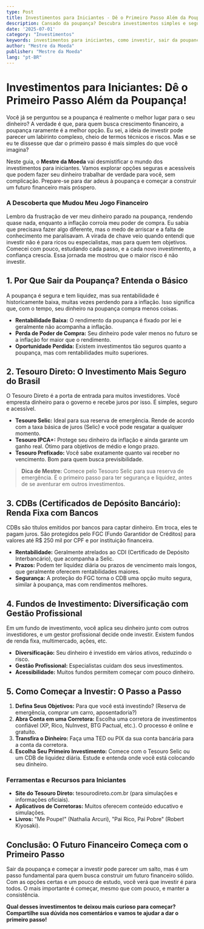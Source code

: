 ```yaml
---
type: Post
title: Investimentos para Iniciantes - Dê o Primeiro Passo Além da Poupança!
description: Cansado da poupança? Descubra investimentos simples e seguros para iniciantes, e comece a construir seu futuro financeiro com inteligência.
date: '2025-07-01'
category: "Investimentos"
keywords: investimentos para iniciantes, como investir, sair da poupança, renda fixa, tesouro direto, cdb, fundos de investimento
author: "Mestre da Moeda"
publisher: "Mestre da Moeda"
lang: "pt-BR"
---
```



# Investimentos para Iniciantes: Dê o Primeiro Passo Além da Poupança!

Você já se perguntou se a poupança é realmente o melhor lugar para o seu dinheiro? A verdade é que, para quem busca crescimento financeiro, a poupança raramente é a melhor opção. Eu sei, a ideia de investir pode parecer um labirinto complexo, cheio de termos técnicos e riscos. Mas e se eu te dissesse que dar o primeiro passo é mais simples do que você imagina?

Neste guia, o **Mestre da Moeda** vai desmistificar o mundo dos investimentos para iniciantes. Vamos explorar opções seguras e acessíveis que podem fazer seu dinheiro trabalhar de verdade para você, sem complicação. Prepare-se para dar adeus à poupança e começar a construir um futuro financeiro mais próspero.

### A Descoberta que Mudou Meu Jogo Financeiro

Lembro da frustração de ver meu dinheiro parado na poupança, rendendo quase nada, enquanto a inflação corroía meu poder de compra. Eu sabia que precisava fazer algo diferente, mas o medo de arriscar e a falta de conhecimento me paralisavam. A virada de chave veio quando entendi que investir não é para ricos ou especialistas, mas para quem tem objetivos. Comecei com pouco, estudando cada passo, e a cada novo investimento, a confiança crescia. Essa jornada me mostrou que o maior risco é não investir.

## 1. Por Que Sair da Poupança? Entenda o Básico

A poupança é segura e tem liquidez, mas sua rentabilidade é historicamente baixa, muitas vezes perdendo para a inflação. Isso significa que, com o tempo, seu dinheiro na poupança compra menos coisas.

*   **Rentabilidade Baixa:** O rendimento da poupança é fixado por lei e geralmente não acompanha a inflação.
*   **Perda de Poder de Compra:** Seu dinheiro pode valer menos no futuro se a inflação for maior que o rendimento.
*   **Oportunidade Perdida:** Existem investimentos tão seguros quanto a poupança, mas com rentabilidades muito superiores.

## 2. Tesouro Direto: O Investimento Mais Seguro do Brasil

O Tesouro Direto é a porta de entrada para muitos investidores. Você empresta dinheiro para o governo e recebe juros por isso. É simples, seguro e acessível.

*   **Tesouro Selic:** Ideal para sua reserva de emergência. Rende de acordo com a taxa básica de juros (Selic) e você pode resgatar a qualquer momento.
*   **Tesouro IPCA+:** Protege seu dinheiro da inflação e ainda garante um ganho real. Ótimo para objetivos de médio e longo prazo.
*   **Tesouro Prefixado:** Você sabe exatamente quanto vai receber no vencimento. Bom para quem busca previsibilidade.

> **Dica de Mestre:** Comece pelo Tesouro Selic para sua reserva de emergência. É o primeiro passo para ter segurança e liquidez, antes de se aventurar em outros investimentos.

<Ad slot="6922916787" />

## 3. CDBs (Certificados de Depósito Bancário): Renda Fixa com Bancos

CDBs são títulos emitidos por bancos para captar dinheiro. Em troca, eles te pagam juros. São protegidos pelo FGC (Fundo Garantidor de Créditos) para valores até R$ 250 mil por CPF e por instituição financeira.

*   **Rentabilidade:** Geralmente atrelados ao CDI (Certificado de Depósito Interbancário), que acompanha a Selic.
*   **Prazos:** Podem ter liquidez diária ou prazos de vencimento mais longos, que geralmente oferecem rentabilidades maiores.
*   **Segurança:** A proteção do FGC torna o CDB uma opção muito segura, similar à poupança, mas com rendimentos melhores.

## 4. Fundos de Investimento: Diversificação com Gestão Profissional

Em um fundo de investimento, você aplica seu dinheiro junto com outros investidores, e um gestor profissional decide onde investir. Existem fundos de renda fixa, multimercado, ações, etc.

*   **Diversificação:** Seu dinheiro é investido em vários ativos, reduzindo o risco.
*   **Gestão Profissional:** Especialistas cuidam dos seus investimentos.
*   **Acessibilidade:** Muitos fundos permitem começar com pouco dinheiro.

## 5. Como Começar a Investir: O Passo a Passo

1.  **Defina Seus Objetivos:** Para que você está investindo? (Reserva de emergência, comprar um carro, aposentadoria?)
2.  **Abra Conta em uma Corretora:** Escolha uma corretora de investimentos confiável (XP, Rico, NuInvest, BTG Pactual, etc.). O processo é online e gratuito.
3.  **Transfira o Dinheiro:** Faça uma TED ou PIX da sua conta bancária para a conta da corretora.
4.  **Escolha Seu Primeiro Investimento:** Comece com o Tesouro Selic ou um CDB de liquidez diária. Estude e entenda onde você está colocando seu dinheiro.

### Ferramentas e Recursos para Iniciantes

*   **Site do Tesouro Direto:** tesourodireto.com.br (para simulações e informações oficiais).
*   **Aplicativos de Corretoras:** Muitos oferecem conteúdo educativo e simulações.
*   **Livros:** "Me Poupe!" (Nathalia Arcuri), "Pai Rico, Pai Pobre" (Robert Kiyosaki).

## Conclusão: O Futuro Financeiro Começa com o Primeiro Passo

Sair da poupança e começar a investir pode parecer um salto, mas é um passo fundamental para quem busca construir um futuro financeiro sólido. Com as opções certas e um pouco de estudo, você verá que investir é para todos. O mais importante é começar, mesmo que com pouco, e manter a consistência.

**Qual desses investimentos te deixou mais curioso para começar? Compartilhe sua dúvida nos comentários e vamos te ajudar a dar o primeiro passo!**
